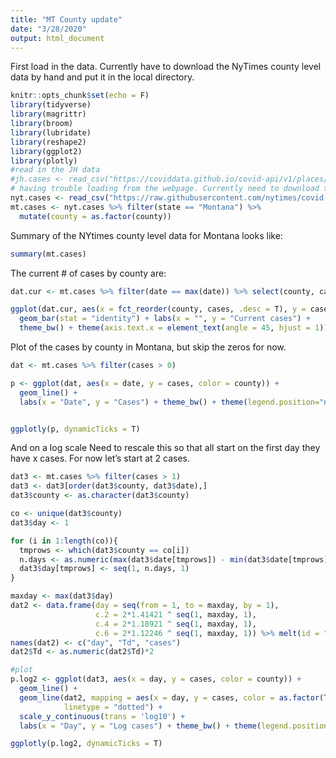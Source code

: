 ```yaml
---
title: "MT County update"
date: "3/28/2020"
output: html_document
---
```


First load in the data.  Currently have to download the NyTimes county level data by hand and put it in the local directory. 

```r
knitr::opts_chunk$set(echo = F)
library(tidyverse)
library(magrittr)
library(broom)
library(lubridate)
library(reshape2)
library(ggplot2)
library(plotly)
#read in the JH data
#jh.cases <- read_csv("https://coviddata.github.io/covid-api/v1/places/cases.csv")
# having trouble loading from the webpage. Currently need to download to the local directory
nyt.cases <- read_csv("https://raw.githubusercontent.com/nytimes/covid-19-data/master/us-counties.csv")
mt.cases <- nyt.cases %>% filter(state == "Montana") %>% 
  mutate(county = as.factor(county))
```

Summary of the NYtimes county level data for Montana looks like: 
```r
summary(mt.cases)
```

The current # of cases by county are: 
```r
dat.cur <- mt.cases %>% filter(date == max(date)) %>% select(county, cases, deaths)

ggplot(dat.cur, aes(x = fct_reorder(county, cases, .desc = T), y = cases)) + 
  geom_bar(stat = "identity") + labs(x = "", y = "Current cases") +
  theme_bw() + theme(axis.text.x = element_text(angle = 45, hjust = 1)) 

```

Plot of the cases by county in Montana, but skip the zeros for now.
```r
dat <- mt.cases %>% filter(cases > 0)

p <- ggplot(dat, aes(x = date, y = cases, color = county)) + 
  geom_line() +
  labs(x = "Date", y = "Cases") + theme_bw() + theme(legend.position="none") 


ggplotly(p, dynamicTicks = T)
```

And on a log scale
Need to rescale this so that all start on the first day they have x cases. For now let's start at 2 cases. 

```r
dat3 <- mt.cases %>% filter(cases > 1)
dat3 <- dat3[order(dat3$county, dat3$date),]
dat3$county <- as.character(dat3$county)

co <- unique(dat3$county)
dat3$day <- 1

for (i in 1:length(co)){
  tmprows <- which(dat3$county == co[i])
  n.days <- as.numeric(max(dat3$date[tmprows]) - min(dat3$date[tmprows]) + 1)
  dat3$day[tmprows] <- seq(1, n.days, 1)
}

maxday <- max(dat3$day)
dat2 <- data.frame(day = seq(from = 1, to = maxday, by = 1),
                   c.2 = 2*1.41421 ^ seq(1, maxday, 1),
                   c.4 = 2*1.18921 ^ seq(1, maxday, 1),
                   c.6 = 2*1.12246 ^ seq(1, maxday, 1)) %>% melt(id = "day")
names(dat2) <- c("day", "Td", "cases")
dat2$Td <- as.numeric(dat2$Td)*2

#plot
p.log2 <- ggplot(dat3, aes(x = day, y = cases, color = county)) + 
  geom_line() +
  geom_line(dat2, mapping = aes(x = day, y = cases, color = as.factor(Td)), 
            linetype = "dotted") + 
  scale_y_continuous(trans = 'log10') + 
  labs(x = "Day", y = "Log cases") + theme_bw() + theme(legend.position="none")  

ggplotly(p.log2, dynamicTicks = T)

```


